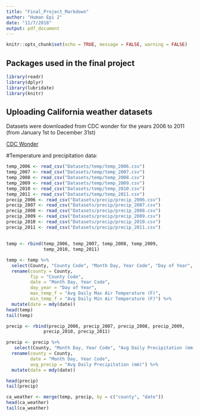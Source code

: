 ```yaml
---
title: "Final_Project_Markdown"
author: "Human Epi 2"
date: "11/7/2018"
output: pdf_document
---
```


```r
knitr::opts_chunk$set(echo = TRUE, message = FALSE, warning = FALSE)
```

## Packages used in the final project
```r
library(readr)
library(dplyr)
library(lubridate)
library(knitr)
```

## Uploading California weather datasets 

Datasets were downloaded from CDC wonder for the years 2006 to 2011 (from January 1st to December 31st)

[CDC Wonder](https://wonder.cdc.gov/)

#Temperature and precipitation data: 

```r
temp_2006 <- read_csv("Datasets/temp/temp_2006.csv")
temp_2007 <- read_csv("Datasets/temp/temp_2007.csv")
temp_2008 <- read_csv("Datasets/temp/temp_2008.csv")
temp_2009 <- read_csv("Datasets/temp/temp_2009.csv")
temp_2010 <- read_csv("Datasets/temp/temp_2010.csv")
temp_2011 <- read_csv("Datasets/temp/temp_2011.csv")
precip_2006 <- read_csv("Datasets/precip/precip_2006.csv")
precip_2007 <- read_csv("Datasets/precip/precip_2007.csv")
precip_2008 <- read_csv("Datasets/precip/precip_2008.csv")
precip_2009 <- read_csv("Datasets/precip/precip_2009.csv")
precip_2010 <- read_csv("Datasets/precip/precip_2010.csv")
precip_2011 <- read_csv("Datasets/precip/precip_2011.csv")

```

##
```r

temp <- rbind(temp_2006, temp_2007, temp_2008, temp_2009, 
              temp_2010, temp_2011)

temp <- temp %>% 
  select(County, "County Code", "Month Day, Year Code", "Day of Year", "Avg Daily Max Air Temperature (F)", "Avg Daily Min Air Temperature (F)") %>% 
  rename(county = County,
         fip = "County Code",
         date = "Month Day, Year Code",
         day_year = "Day of Year",
         max_temp_f = "Avg Daily Max Air Temperature (F)",
         min_temp_f = "Avg Daily Min Air Temperature (F)") %>% 
  mutate(date = mdy(date))
head(temp)
tail(temp)
```

```r

precip <- rbind(precip_2006, precip_2007, precip_2008, precip_2009, 
              precip_2010, precip_2011)

precip <- precip %>%
   select(County, "Month Day, Year Code", "Avg Daily Precipitation (mm)")%>%
  rename(county = County,
         date = "Month Day, Year Code",
         avg_precip = "Avg Daily Precipitation (mm)") %>% 
  mutate(date = mdy(date))

head(precip)
tail(precip)
```

```r

ca_weather <- merge(temp, precip, by = c("county", "date"))
head(ca_weather)
tail(ca_weather)

```

